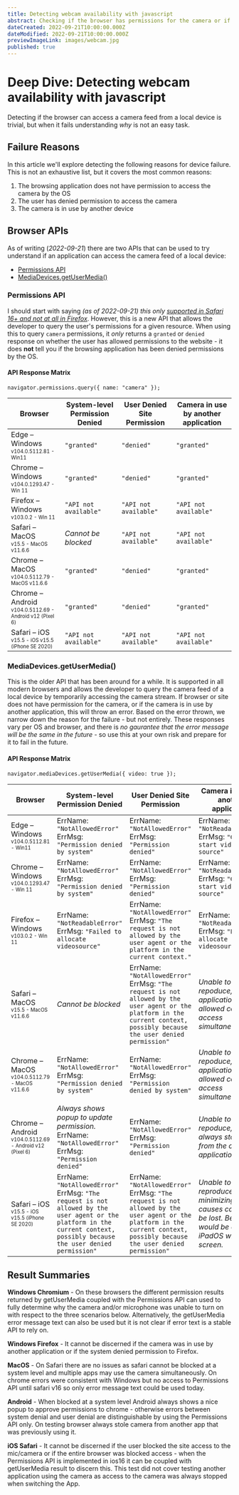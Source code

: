 ```yaml
---
title: Detecting webcam availability with javascript
abstract: Checking if the browser has permissions for the camera or if it is in use by another device
dateCreated: 2022-09-21T10:00:00.000Z
dateModified: 2022-09-21T10:00:00.000Z
previewImageLink: images/webcam.jpg
published: true
---
```


# Deep Dive: Detecting webcam availability with javascript

Detecting if the browser can access a camera feed from a local device is trivial, but when it fails understanding _why_ is not an easy task.

## Failure Reasons

In this article we'll explore detecting the following reasons for device failure. This is not an exhaustive list, but it covers the most common reasons:

1. The browsing application does not have permission to access the camera by the OS
1. The user has denied permission to access the camera
1. The camera is in use by another device

## Browser APIs

As of writing (_2022-09-21_) there are two APIs that can be used to try understand if an application can access the camera feed of a local device:

- [Permissions API](https://developer.mozilla.org/en-US/docs/Web/API/Permissions_API)
- [MediaDevices.getUserMedia()](https://developer.mozilla.org/en-US/docs/Web/API/MediaDevices/getUserMedia)

### Permissions API

I should start with saying _(as of 2022-09-21) this only [supported in Safari 16+ and not at all in Firefox](https://developer.mozilla.org/en-US/docs/Web/API/Permissions_API#browser_compatibility)_. However, this is a new API that allows the developer to query the user's permissions for a given resource.
When using this to query `camera` permissions, it _only_ returns a `granted` or `denied` response on whether the user has allowed permissions to the website - it does **not** tell you if the browsing application has been denied permissions by the OS.

#### API Response Matrix

```tsx
navigator.permissions.query({ name: "camera" });
```

| Browser                                                                              | System-level Permission Denied | User Denied Site Permission | Camera in use by another application |
| ------------------------------------------------------------------------------------ | ------------------------------ | --------------------------- | ------------------------------------ |
| Edge – Windows <br /> <sub><sup>v104.0.5112.81 - Win11</sup></sub>                   | `"granted"`                    | `"denied"`                  | `"granted"`                          |
| Chrome – Windows <br /> <sub><sup>v104.0.1293.47 - Win 11</sup></sub>                | `"granted"`                    | `"denied"`                  | `"granted"`                          |
| Firefox – Windows <br /> <sub><sup>v103.0.2 - Win 11</sup></sub>                     | `"API not available"`          | `"API not available"`       | `"API not available"`                |
| Safari – MacOS <br /> <sub><sup>v15.5 - MacOS v11.6.6</sup></sub>                    | _Cannot be blocked_            | `"API not available"`       | `"API not available"`                |
| Chrome – MacOS <br /> <sub><sup>v104.0.5112.79 - MacOS v11.6.6</sup></sub>           | `"granted"`                    | `"denied"`                  | `"granted"`                          |
| Chrome – Android <br /> <sub><sup>v104.0.5112.69 - Android v12 (Pixel 6)</sup></sub> | `"granted"`                    | `"denied"`                  | `"granted"`                          |
| Safari – iOS <br /> <sub><sup>v15.5 - iOS v15.5 (iPhone SE 2020)</sup></sub>         | `"API not available"`          | `"API not available"`       | `"API not available"`                |

### MediaDevices.getUserMedia()

This is the older API that has been around for a while.
It is supported in all modern browsers and allows the developer to query the camera feed of a local device by temporarily accessing the camera stream.
If browser or site does not have permission for the camera, or if the camera is in use by another application, this will throw an error.
Based on the error thrown, we narrow down the reason for the failure - but not entirely.
These responses vary per OS and browser, and there is _no gaurantee that the error message will be the same in the future_ - so use this at your own risk and prepare for it to fail in the future.

#### API Response Matrix

```tsx
navigator.mediaDevices.getUserMedia({ video: true });
```

| Browser                                                                              | System-level Permission Denied                                                                                                                                                   | User Denied Site Permission                                                                                                                                                      | Camera in use by another application                                                                                 |
| ------------------------------------------------------------------------------------ | -------------------------------------------------------------------------------------------------------------------------------------------------------------------------------- | -------------------------------------------------------------------------------------------------------------------------------------------------------------------------------- | -------------------------------------------------------------------------------------------------------------------- |
| Edge – Windows <br /> <sub><sup>v104.0.5112.81 - Win11</sup></sub>                   | ErrName: `"NotAllowedError"` <br /> ErrMsg: `"Permission denied by system"`                                                                                                      | ErrName: `"NotAllowedError"` <br /> ErrMsg: `"Permission denied"`                                                                                                                | ErrName: `"NotReadableError"` <br /> ErrMsg: `"Could not start video source"`                                        |
| Chrome – Windows <br /> <sub><sup>v104.0.1293.47 - Win 11</sup></sub>                | ErrName: `"NotAllowedError"` <br /> ErrMsg: `"Permission denied by system"`                                                                                                      | ErrName: `"NotAllowedError"` <br /> ErrMsg: `"Permission denied"`                                                                                                                | ErrName: `"NotReadableError"` <br /> ErrMsg: `"Could not start video source"`                                        |
| Firefox – Windows <br /> <sub><sup>v103.0.2 - Win 11</sup></sub>                     | ErrName: `"NotReadableError"` <br /> ErrMsg: `"Failed to allocate videosource"`                                                                                                  | ErrName: `"NotAllowedError"` <br /> ErrMsg: `"The request is not allowed by the user agent or the platform in the current context."`                                             | ErrName: `"NotReadableError"` <br /> ErrMsg: `"Failed to allocate videosource"`                                      |
| Safari – MacOS <br /> <sub><sup>v15.5 - MacOS v11.6.6</sup></sub>                    | _Cannot be blocked_                                                                                                                                                              | ErrName: `"NotAllowedError"` <br /> ErrMsg: `"The request is not allowed by the user agent or the platform in the current context, possibly because the user denied permission"` | _Unable to repoduce, all applications allowed camera access simultaneously_                                          |
| Chrome – MacOS <br /> <sub><sup>v104.0.5112.79 - MacOS v11.6.6</sup></sub>           | ErrName: `"NotAllowedError"` <br /> ErrMsg: `"Permission denied by system"`                                                                                                      | ErrName: `"NotAllowedError"` <br /> ErrMsg: `"Permission denied by system"`                                                                                                      | _Unable to repoduce, all applications allowed camera access simultaneously_                                          |
| Chrome – Android <br /> <sub><sup>v104.0.5112.69 - Android v12 (Pixel 6)</sup></sub> | _Always shows popup to update permission._ <br /> ErrName: `"NotAllowedError"` <br /> ErrMsg: `"Permission denied"`                                                              | ErrName: `"NotAllowedError"` <br /> ErrMsg: `"Permission denied"`                                                                                                                | _Unable to repoduce, browser always stole video from the other application_                                          |
| Safari – iOS <br /> <sub><sup>v15.5 - iOS v15.5 (iPhone SE 2020)</sup></sub>         | ErrName: `"NotAllowedError"` <br /> ErrMsg: `"The request is not allowed by the user agent or the platform in the current context, possibly because the user denied permission"` | ErrName: `"NotAllowedError"` <br /> ErrMsg: `"The request is not allowed by the user agent or the platform in the current context, possibly because the user denied permission"` | _Unable to reproduce, minimizing app causes camera to be lost. Better test would be on an iPadOS with split screen._ |

## Result Summaries

**Windows Chromium** - On these browsers the different permission results returned by getUserMedia coupled with the Permissions API can used to fully determine why the camera and/or microphone was unable to turn on with respect to the three scenarios below. Alternatively, the getUserMedia error message text can also be used but it is not clear if error text is a stable API to rely on. 

**Windows Firefox** - It cannot be discerned if the camera was in use by another application or if the system denied permission to Firefox. 

**MacOS** - On Safari there are no issues as safari cannot be blocked at a system level and multiple apps may use the camera simultaneously. On chrome errors were consistent with Windows but no access to Permissions API until safari v16 so only error message text could be used today. 

**Android** - When blocked at a system level Android always shows a nice popup to approve permissions to chrome - otherwise errors between system denial and user denial are distinguishable by using the Permissions API only. On testing browser always stole camera from another app that was previously using it. 

**iOS Safari** - It cannot be discerned if the user blocked the site access to the mic/camera or if the entire browser was blocked access - when the Permissions API is implemented in ios16 it can be coupled with getUserMedia result to discern this. This test did not cover testing another application using the camera as access to the camera was always stopped when switching the App.
